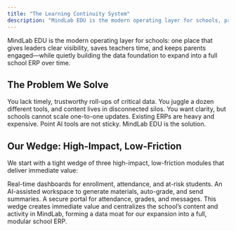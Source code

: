 ```yaml
---
title: "The Learning Continuity System"
description: "MindLab EDU is the modern operating layer for schools, providing a single source of truth for leaders, teachers, parents, and students."
---
```


MindLab EDU is the modern operating layer for schools: one place that gives leaders clear visibility, saves teachers time, and keeps parents engaged—while quietly building the data foundation to expand into a full school ERP over time.

## The Problem We Solve

<CardGroup cols={3}>
  <Card title="For Leaders" icon="user-tie">
    You lack timely, trustworthy roll-ups of critical data.
  </Card>
  <Card title="For Teachers" icon="user-pen">
    You juggle a dozen different tools, and content lives in disconnected silos.
  </Card>
  <Card title="For Parents" icon="family">
    You want clarity, but schools cannot scale one-to-one updates.
  </Card>
</CardGroup>

<Note>
Existing ERPs are heavy and expensive. Point AI tools are not sticky. MindLab EDU is the solution.
</Note>

## Our Wedge: High-Impact, Low-Friction

We start with a tight wedge of three high-impact, low-friction modules that deliver immediate value:

<Steps>
  <Step title="Admin Insight">
    Real-time dashboards for enrollment, attendance, and at-risk students.
  </Step>
  <Step title="Teacher Workspace">
    An AI-assisted workspace to generate materials, auto-grade, and send summaries.
  </Step>
  <Step title="Parent View">
    A secure portal for attendance, grades, and messages.
  </Step>
</Steps>

<Tip>
This wedge creates immediate value and centralizes the school’s content and activity in MindLab, forming a data moat for our expansion into a full, modular school ERP.
</Tip>